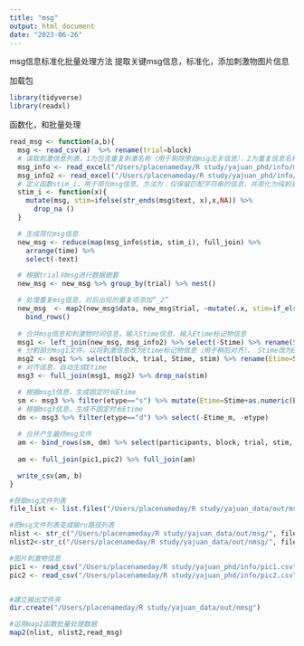 ```yaml
---
title: "msg"
output: html_document
date: "2023-06-26"
---
```

msg信息标准化批量处理方法
提取关键msg信息，标准化，添加刺激物图片信息

加载包
```r
library(tidyverse)
library(readxl)
```

函数化，和批量处理
```r
read_msg <- function(a,b){
  msg <- read_csv(a)  %>% rename(trial=block)
  # 读取刺激信息列表，1为包含重复刺激名称（用于剔除原始msg无关信息），2为重复信息名称更正（用于合并时间信息）
  msg_info <- read_excel("/Users/placenameday/R study/yajuan_phd/info/message.xlsx") %>% rename(stim=msg)
  msg_info2 <- read_excel("/Users/placenameday/R study/yajuan_phd/info/message2.xlsx") %>% rename(stim=msg)
  # 定义函数stim_i，用于简化msg信息。方法为：仅保留匹配字符串的信息，并简化为纯刺激信息。
  stim_i <- function(x){
    mutate(msg, stim=ifelse(str_ends(msg$text, x),x,NA)) %>%
      drop_na ()
  }

  # 生成简化msg信息
  new_msg <- reduce(map(msg_info$stim, stim_i), full_join) %>%
    arrange(time) %>%
    select(-text)

  # 根据trial对msg进行数据嵌套
  new_msg <- new_msg %>% group_by(trial) %>% nest()

  # 处理重复msg信息，对后出现的重复项添加“_2”
  new_msg  <- map2(new_msg$data, new_msg$trial, ~mutate(.x, stim=if_else(duplicated(stim), str_c(stim,"_2"), stim), trial=.y)) %>%
    bind_rows()
  
  # 合并msg信息和刺激物时间信息，输入Stime信息，输入Etime标记物信息
  msg1 <- left_join(new_msg, msg_info2) %>% select(-Stime) %>% rename(Stime=time, Etime_m=Etime)
  # 分割部分msg1文件，以将刺激信息改为Etime标记物信息（用于稍后对齐）， Stime改为Etime（稍后对齐后实际成为Etime）
  msg2 <- msg1 %>% select(block, trial, Stime, stim) %>% rename(Etime=Stime, Etime_m=stim)
  # 对齐信息，自动生成Etime
  msg3 <- full_join(msg1, msg2) %>% drop_na(stim)

  # 根据msg3信息，生成固定时长Etime
  sm <- msg3 %>% filter(etype=="s") %>% mutate(Etime=Stime+as.numeric(Etime_m)) %>% select(-Etime_m, -etype)
  # 根据msg3信息，生成不固定时长Etime
  dm <- msg3 %>% filter(etype=="d") %>% select(-Etime_m, -etype)
  
  # 合并产生最终msg文件
  am <- bind_rows(sm, dm) %>% select(participants, block, trial, stim, Stime, Etime) %>% arrange(Stime)
  
  am <- full_join(pic1,pic2) %>% full_join(am)

  write_csv(am, b)
}

#获取msg文件列表
file_list <- list.files("/Users/placenameday/R study/yajuan_data/out/msg")

#把msg文件列表变成输ru路径列表
nlist <- str_c("/Users/placenameday/R study/yajuan_data/out/msg/", file_list)
nlist2<-str_c("/Users/placenameday/R study/yajuan_data/out/nmsg/", file_list)

#图片刺激物信息
pic1 <- read_csv("/Users/placenameday/R study/yajuan_phd/info/pic1.csv") %>% pivot_longer(3:16, names_to = "stim", values_to = "pic")
pic2 <- read_csv("/Users/placenameday/R study/yajuan_phd/info/pic2.csv") %>% pivot_longer(3:13, names_to = "stim", values_to = "pic")


#建立输出文件夹
dir.create("/Users/placenameday/R study/yajuan_data/out/nmsg")

#运用map2函数批量处理数据
map2(nlist, nlist2,read_msg)

```
